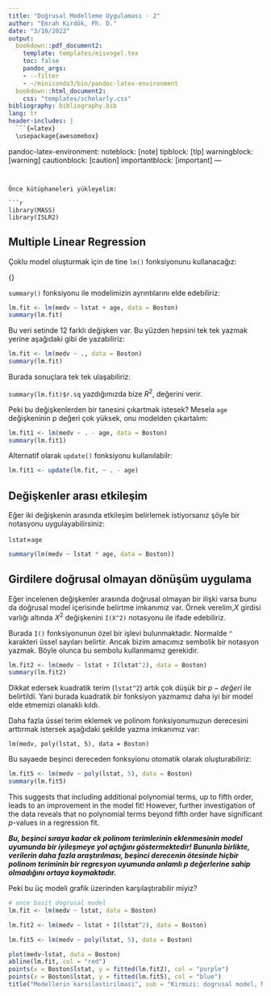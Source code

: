 ```yaml
---
title: "Doğrusal Modelleme Uygulaması - 2"
author: "Emrah Kırdök, Ph. D."
date: "3/10/2022"
output:
  bookdown::pdf_document2:
    template: templates/eisvogel.tex
    toc: false
    pandoc_args:
    - --filter
    - ~/miniconda3/bin/pandoc-latex-environment
  bookdown::html_document2:
    css: "templates/scholarly.css"
bibliography: bibliography.bib
lang: tr
header-includes: |
  ```{=latex}
  \usepackage{awesomebox}
  ```
pandoc-latex-environment:
  noteblock: [note]
  tipblock: [tip]
  warningblock: [warning]
  cautionblock: [caution]
  importantblock: [important]
---
```


Önce kütüphaneleri yükleyelim:

```r
library(MASS)
library(ISLR2)
```

## Multiple Linear Regression

Çoklu model oluşturmak için de tine  `lm()` fonksiyonunu kullanacağız:

{\R{lm(y $\sim$ x1 + x2 + x3)}}

`summary()` fonksiyonu ile modelimizin ayrıntılarını elde edebiliriz:

```r
lm.fit <- lm(medv ~ lstat + age, data = Boston)
summary(lm.fit)
```

Bu veri setinde 12 farklı değişken var. Bu yüzden hepsini tek tek yazmak yerine aşağıdaki gibi de yazabiliriz:

```r
lm.fit <- lm(medv ~ ., data = Boston)
summary(lm.fit)
```

Burada sonuçlara tek tek ulaşabiliriz:

`summary(lm.fit)$r.sq` yazdığımızda bize $R^2$, değerini verir.

Peki bu değişkenlerden bir tanesini çıkartmak istesek? Mesela `age` değişkeninin p değeri çok yüksek, onu modelden çıkartalım:

```r
lm.fit1 <- lm(medv ~ . - age, data = Boston)
summary(lm.fit1)
```

Alternatif olarak `update()` fonksiyonu kullanılabilr:

```r
lm.fit1 <- update(lm.fit, ~ . - age)
```


## Değişkenler arası etkileşim

Eğer iki değişkenin arasında etkileşim belirlemek istiyorsanız şöyle bir notasyonu uygulayabilirsiniz:

`lstat`$\times$`age` 

```r
summary(lm(medv ~ lstat * age, data = Boston))
```

## Girdilere doğrusal olmayan dönüşüm uygulama

Eğer incelenen değişkenler arasında doğrusal olmayan bir ilişki varsa bunu da doğrusal model içerisinde belirtme imkanımız var. Örnek verelim,$X$ girdisi varlığı altında $X^2$ değişkenini `I(X^2)` notasyonu ile ifade edebiliriz.

Burada `I()` fonksiyonunun özel bir işlevi bulunmaktadır. Normalde `^` karakteri üssel sayıları belirtir. Ancak bizim amacımız sembolik bir notasyon yazmak. Böyle olunca bu sembolu kullanmamız gerekidir.

```r
lm.fit2 <- lm(medv ~ lstat + I(lstat^2), data = Boston)
summary(lm.fit2)
```

Dikkat edersek kuadratik terim (`lstat^2`) artık çok düşük bir $p-değeri$ ile belirtildi. Yani burada kuadratik bir fonksiyon yazmamız daha iyi bir model elde etmemizi olanaklı kıldı.

Daha fazla üssel terim eklemek ve polinom fonksiyonumuzun derecesini arttırmak istersek aşağıdaki şekilde yazma imkanımız var:

```
lm(medv, poly(lstat, 5), data = Boston)
```

Bu sayaede beşinci dereceden fonksyionu otomatik olarak oluşturabiliriz:

```r
lm.fit5 <- lm(medv ~ poly(lstat, 5), data = Boston)
summary(lm.fit5)
```

This suggests that including additional  polynomial terms, up to fifth order, leads to an improvement in the model fit! However, further investigation of the data reveals that no polynomial terms beyond fifth order have significant $p$-values in a regression fit. 

***Bu, beşinci sıraya kadar ek polinom terimlerinin eklenmesinin model uyumunda bir iyileşmeye yol açtığını göstermektedir! Bununla birlikte, verilerin daha fazla araştırılması, beşinci derecenin ötesinde hiçbir polinom teriminin bir regresyon uyumunda anlamlı $p$ değerlerine sahip olmadığını ortaya koymaktadır.***

Peki bu üç modeli grafik üzerinden karşılaştırabilir miyiz?

```r
# once basit dogrusal model
lm.fit <- lm(medv ~ lstat, data = Boston)

lm.fit2 <- lm(medv ~ lstat + I(lstat^2), data = Boston)

lm.fit5 <- lm(medv ~ poly(lstat, 5), data = Boston)

plot(medv~lstat, data = Boston)
abline(lm.fit, col = "red")
points(x = Boston$lstat, y = fitted(lm.fit2), col = "purple")
points(x = Boston$lstat, y = fitted(lm.fit5), col = "blue")
title("Modellerin karsilastirilmasi", sub = "Kirmizi: dogrusal model, Mor: Ikinci derece polinom, Mavi: Besinci derece polinom")

```


